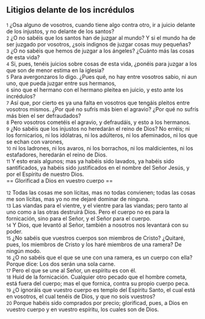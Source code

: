 == Litigios delante de los incrédulos ==

{{anchor|1}} <small>1</small> ¿Osa alguno de vosotros, cuando tiene algo contra otro, ir a juicio delante de los injustos, y no delante de los santos?<br>
{{anchor|2}} <small>2</small> ¿O no sabéis que los santos han de juzgar al mundo? Y si el mundo ha de ser juzgado por vosotros, ¿sois indignos de juzgar cosas muy pequeñas?<br>
{{anchor|3}} <small>3</small> ¿O no sabéis que hemos de juzgar a los ángeles? ¿Cuánto más las cosas de esta vida?<br>
{{anchor|4}} <small>4</small> Si, pues, tenéis juicios sobre cosas de esta vida, ¿ponéis para juzgar a los que son de menor estima en la iglesia?<br>
{{anchor|5}} <small>5</small> Para avergonzaros lo digo. ¿Pues qué, no hay entre vosotros sabio, ni aun uno, que pueda juzgar entre sus hermanos,<br>
{{anchor|6}} <small>6</small> sino que el hermano con el hermano pleitea en juicio, y esto ante los incrédulos?<br>
{{anchor|7}} <small>7</small> Así que, por cierto es ya una falta en vosotros que tengáis pleitos entre vosotros mismos. ¿Por qué no sufrís más bien el agravio? ¿Por qué no sufrís más bien el ser defraudados?<br>
{{anchor|8}} <small>8</small> Pero vosotros cometéis el agravio, y defraudáis, y esto a los hermanos.<br>
{{anchor|9}} <small>9</small> ¿No sabéis que los injustos no heredarán el reino de Dios? No erréis; ni los fornicarios, ni los idólatras, ni los adúlteros, ni los afeminados, ni los que se echan con varones,<br>
{{anchor|10}} <small>10</small> ni los ladrones, ni los avaros, ni los borrachos, ni los maldicientes, ni los estafadores, heredarán el reino de Dios.<br>
{{anchor|11}} <small>11</small> Y esto erais algunos; mas ya habéis sido lavados, ya habéis sido santificados, ya habéis sido justificados en el nombre del Señor Jesús, y por el Espíritu de nuestro Dios.<br>
== Glorificad a Dios en vuestro cuerpo ==

{{anchor|12}} <small>12</small> Todas las cosas me son lícitas, mas no todas convienen; todas las cosas me son lícitas, mas yo no me dejaré dominar de ninguna.<br>
{{anchor|13}} <small>13</small> Las viandas para el vientre, y el vientre para las viandas; pero tanto al uno como a las otras destruirá Dios. Pero el cuerpo no es para la fornicación, sino para el Señor, y el Señor para el cuerpo.<br>
{{anchor|14}} <small>14</small> Y Dios, que levantó al Señor, también a nosotros nos levantará con su poder.<br>
{{anchor|15}} <small>15</small> ¿No sabéis que vuestros cuerpos son miembros de Cristo? ¿Quitaré, pues, los miembros de Cristo y los haré miembros de una ramera? De ningún modo.<br>
{{anchor|16}} <small>16</small> ¿O no sabéis que el que se une con una ramera, es un cuerpo con ella? Porque dice: Los dos serán una sola carne.<br>
{{anchor|17}} <small>17</small> Pero el que se une al Señor, un espíritu es con él.<br>
{{anchor|18}} <small>18</small> Huid de la fornicación. Cualquier otro pecado que el hombre cometa, está fuera del cuerpo; mas el que fornica, contra su propio cuerpo peca.<br>
{{anchor|19}} <small>19</small> ¿O ignoráis que vuestro cuerpo es templo del Espíritu Santo, el cual está en vosotros, el cual tenéis de Dios, y que no sois vuestros?<br>
{{anchor|20}} <small>20</small> Porque habéis sido comprados por precio; glorificad, pues, a Dios en vuestro cuerpo y en vuestro espíritu, los cuales son de Dios.<br>
